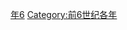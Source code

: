 {{Catnav|頁面分類|历史|歷史時代|年|前6世纪各年}}

{{catmore}}

[[Category:前510年代|年6]]
[[Category:前6世纪各年|Category:前6世纪各年]]